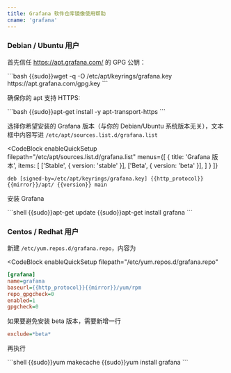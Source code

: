 ```yaml
---
title: Grafana 软件仓库镜像使用帮助
cname: 'grafana'
---
```

### Debian / Ubuntu 用户

首先信任 https://apt.grafana.com/ 的 GPG 公钥：

<CodeBlock>
```bash
{{sudo}}wget -q -O /etc/apt/keyrings/grafana.key https://apt.grafana.com/gpg.key
```
</CodeBlock>

确保你的 apt 支持 HTTPS:

<CodeBlock>
```bash
{{sudo}}apt-get install -y apt-transport-https
```
</CodeBlock>

选择你希望安装的 Grafana 版本（与你的 Debian/Ubuntu 系统版本无关），文本框中内容写进 `/etc/apt/sources.list.d/grafana.list`

<CodeBlock
  enableQuickSetup
  filepath="/etc/apt/sources.list.d/grafana.list"
  menus={[
    {
      title: 'Grafana 版本',
      items: [
        ['Stable', { version: 'stable' }],
        ['Beta', { version: 'beta' }],
      ]
    }
  ]}
>

```properties
deb [signed-by=/etc/apt/keyrings/grafana.key] {{http_protocol}}{{mirror}}/apt/ {{version}} main
```

</CodeBlock>


安装 Grafana

<CodeBlock>
```shell
{{sudo}}apt-get update
{{sudo}}apt-get install grafana
```
</CodeBlock>

### Centos / Redhat 用户

新建 `/etc/yum.repos.d/grafana.repo`，内容为

<CodeBlock
  enableQuickSetup
  filepath="/etc/yum.repos.d/grafana.repo"
>

```ini
[grafana]
name=grafana
baseurl={{http_protocol}}{{mirror}}/yum/rpm
repo_gpgcheck=0
enabled=1
gpgcheck=0
```

</CodeBlock>

如果要避免安装 beta 版本，需要新增一行

```ini
exclude=*beta*
```

再执行

<CodeBlock>
```shell
{{sudo}}yum makecache
{{sudo}}yum install grafana
```
</CodeBlock>
